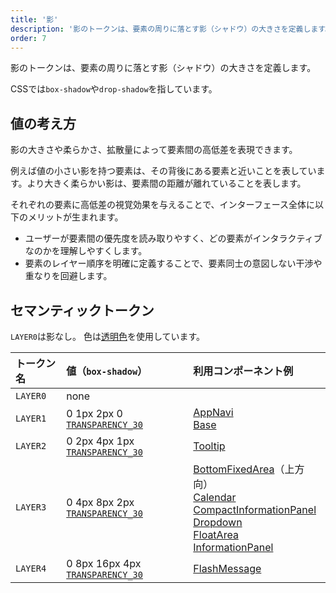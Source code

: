 ```yaml
---
title: '影'
description: '影のトークンは、要素の周りに落とす影（シャドウ）の大きさを定義します。'
order: 7
---
```



影のトークンは、要素の周りに落とす影（シャドウ）の大きさを定義します。

CSSでは`box-shadow`や`drop-shadow`を指しています。

## 値の考え方

影の大きさや柔らかさ、拡散量によって要素間の高低差を表現できます。

例えば値の小さい影を持つ要素は、その背後にある要素と近いことを表しています。より大きく柔らかい影は、要素間の距離が離れていることを表します。

それぞれの要素に高低差の視覚効果を与えることで、インターフェース全体に以下のメリットが生まれます。

* ユーザーが要素間の優先度を読み取りやすく、どの要素がインタラクティブなのかを理解しやすくします。
* 要素のレイヤー順序を明確に定義することで、要素同士の意図しない干渉や重なりを回避します。

<ComponentPreview>
  <ShadowSample depth={0} />
  <ShadowSample depth={1} />
  <ShadowSample depth={2} />
  <ShadowSample depth={3} />
  <ShadowSample depth={4} />
</ComponentPreview>

## セマンティックトークン

`LAYER0`は影なし。
色は[透明色](/products/design-tokens/color/#h3-6)を使用しています。

| トークン名 | 値（`box-shadow`） | 利用コンポーネント例 |
| :--- | :--- | :--- |
| `LAYER0` | none |
| `LAYER1` | 0 1px 2px 0 [`TRANSPARENCY_30`](/products/design-tokens/color/#h3-6) | [AppNavi](/products/components/app-navi/)<br />[Base](/products/components/base/#h3-0) |
| `LAYER2` | 0 2px 4px 1px [`TRANSPARENCY_30`](/products/design-tokens/color/#h3-6) | [Tooltip](/products/components/tooltip/) |
| `LAYER3` | 0 4px 8px 2px [`TRANSPARENCY_30`](/products/design-tokens/color/#h3-6) | [BottomFixedArea](/products/components/bottom-fixed-area/)（上方向）<br />[Calendar](/products/components/calendar/)<br />[CompactInformationPanel](/products/components/compact-information-panel/)<br />[Dropdown](/products/components/dropdown/)<br />[FloatArea](/products/components/float-area/)<br />[InformationPanel](/products/components/information-panel/) |
| `LAYER4` | 0 8px 16px 4px [`TRANSPARENCY_30`](/products/design-tokens/color/#h3-6) | [FlashMessage](/products/components/flash-message/) |
